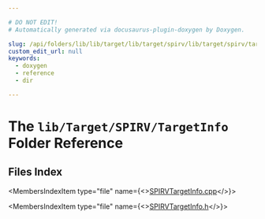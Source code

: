 ```yaml
---

# DO NOT EDIT!
# Automatically generated via docusaurus-plugin-doxygen by Doxygen.

slug: /api/folders/lib/lib/target/lib/target/spirv/lib/target/spirv/targetinfo
custom_edit_url: null
keywords:
  - doxygen
  - reference
  - dir

---
```





# The `lib/Target/SPIRV/TargetInfo` Folder Reference

<DoxygenPage pluginConfig={pluginConfig}>



## Files Index

<MembersIndex>

<MembersIndexItem
  type="file"
  name={<><a href="/docs/api/files/lib/lib/target/lib/target/spirv/lib/target/spirv/targetinfo/spirvtargetinfo-cpp">SPIRVTargetInfo.cpp</a></>}>
</MembersIndexItem>

<MembersIndexItem
  type="file"
  name={<><a href="/docs/api/files/lib/lib/target/lib/target/spirv/lib/target/spirv/targetinfo/spirvtargetinfo-h">SPIRVTargetInfo.h</a></>}>
</MembersIndexItem>

</MembersIndex>


</DoxygenPage>
